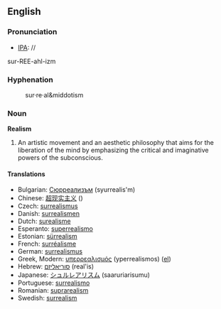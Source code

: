 ==English==

=== Pronunciation ===
*[[IPA]]: //
sur-REE-ahl-izm

===Hyphenation===
:sur&middot;re&middot;al&middotism
=== Noun ===
'''Realism'''

#An artistic movement and an aesthetic philosophy that aims for the liberation of the mind by emphasizing the critical and imaginative powers of the subconscious.

==== Translations ====

*Bulgarian: [[Сюрреализъм]] (syurrealis'm)
*Chinese: [[超现实主义]] ()
*Czech: [[surrealismus]]
*Danish: [[surrealismen]]
*Dutch: [[surealisme]]
*Esperanto: [[superrealismo]]
*Estonian: [[sürrealism]]
*French: [[surréalisme]]
*German: [[surrealismus]]
*Greek, Modern: [[υπερρεαλισμός]]  (yperrealismos) ([[:el:υπερρεαλισμός|el]])
*Hebrew: [[סוריאליזם]] (real'is)
*Japanese: [[シュルレアリスム]] (saaruriarisumu)
*Portuguese: [[surrealismo]]
*Romanian: [[suprarealism]]
*Swedish: [[surrealism]]

{{Wikipedia}}